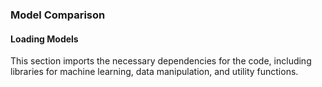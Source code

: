 
### Model Comparison

#### Loading Models {.unlisted .unnumbered}
This section imports the necessary dependencies for the code, including libraries for machine learning, data manipulation, and utility functions.

\footnotesize
```python 

```
\normalsize
